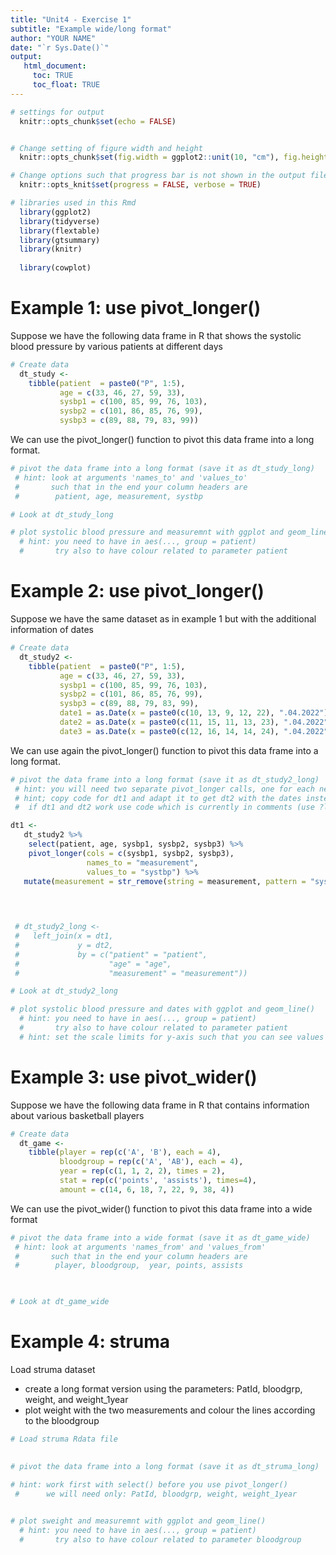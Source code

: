 ```yaml
---
title: "Unit4 - Exercise 1"
subtitle: "Example wide/long format"
author: "YOUR NAME"
date: "`r Sys.Date()`"
output: 
   html_document:
     toc: TRUE
     toc_float: TRUE
---
```


```r
# settings for output
  knitr::opts_chunk$set(echo = FALSE)


# Change setting of figure width and height
  knitr::opts_chunk$set(fig.width = ggplot2::unit(10, "cm"), fig.height = ggplot2::unit(8, "cm"))

# Change options such that progress bar is not shown in the output file <- NEW!!!
  knitr::opts_knit$set(progress = FALSE, verbose = TRUE)

# libraries used in this Rmd
  library(ggplot2)
  library(tidyverse)
  library(flextable)
  library(gtsummary)
  library(knitr)
  
  library(cowplot)
```


# Example 1: use pivot_longer()
Suppose we have the following data frame in R that shows the systolic blood pressure by various patients at different days

```r
# Create data
  dt_study <-
    tibble(patient  = paste0("P", 1:5),
           age = c(33, 46, 27, 59, 33),
           sysbp1 = c(100, 85, 99, 76, 103),
           sysbp2 = c(101, 86, 85, 76, 99),
           sysbp3 = c(89, 88, 79, 83, 99))
```

We can use the pivot_longer() function to pivot this data frame into a long format.

```r
# pivot the data frame into a long format (save it as dt_study_long)
 # hint: look at arguments 'names_to' and 'values_to' 
 #       such that in the end your column headers are
 #        patient, age, measurement, systbp


```

```r
# Look at dt_study_long

```

```r
# plot systolic blood pressure and measuremnt with ggplot and geom_line()
  # hint: you need to have in aes(..., group = patient)
  #       try also to have colour related to parameter patient

```

# Example 2: use pivot_longer()
Suppose we have the same dataset as in example 1 but with the additional information of dates

```r
# Create data
  dt_study2 <-
    tibble(patient  = paste0("P", 1:5),
           age = c(33, 46, 27, 59, 33),
           sysbp1 = c(100, 85, 99, 76, 103),
           sysbp2 = c(101, 86, 85, 76, 99),
           sysbp3 = c(89, 88, 79, 83, 99),
           date1 = as.Date(x = paste0(c(10, 13, 9, 12, 22), ".04.2022"), format = "%d.%m.%Y"),
           date2 = as.Date(x = paste0(c(11, 15, 11, 13, 23), ".04.2022"), format = "%d.%m.%Y"),
           date3 = as.Date(x = paste0(c(12, 16, 14, 14, 24), ".04.2022"), format = "%d.%m.%Y"))
```


We can use again the pivot_longer() function to pivot this data frame into a long format.

```r
# pivot the data frame into a long format (save it as dt_study2_long)
 # hint: you will need two separate pivot_longer calls, one for each new column you want to create
 # hint; copy code for dt1 and adapt it to get dt2 with the dates instead of systbp
 #  if dt1 and dt2 work use code which is currently in comments (use ?left_join to see what this function does)

dt1 <-
   dt_study2 %>% 
    select(patient, age, sysbp1, sysbp2, sysbp3) %>% 
    pivot_longer(cols = c(sysbp1, sysbp2, sysbp3),
                 names_to = "measurement",
                 values_to = "systbp") %>% 
   mutate(measurement = str_remove(string = measurement, pattern = "sysbp"))


 
   
 # dt_study2_long <-
 #   left_join(x = dt1,
 #             y = dt2,
 #             by = c("patient" = "patient",
 #                    "age" = "age",
 #                    "measurement" = "measurement"))

```

```r
# Look at dt_study2_long

```

```r
# plot systolic blood pressure and dates with ggplot and geom_line()
  # hint: you need to have in aes(..., group = patient)
  #       try also to have colour related to parameter patient
  # hint: set the scale limits for y-axis such that you can see values between 75 and 125


```


# Example 3: use pivot_wider()
Suppose we have the following data frame in R that contains information about various basketball players

```r
# Create data
  dt_game <-
    tibble(player = rep(c('A', 'B'), each = 4),
           bloodgroup = rep(c('A', 'AB'), each = 4),
           year = rep(c(1, 1, 2, 2), times = 2),
           stat = rep(c('points', 'assists'), times=4),
           amount = c(14, 6, 18, 7, 22, 9, 38, 4))
```

We can use the pivot_wider() function to pivot this data frame into a wide format

```r
# pivot the data frame into a wide format (save it as dt_game_wide)
 # hint: look at arguments 'names_from' and 'values_from' 
 #       such that in the end your column headers are
 #        player, bloodgroup,  year, points, assists

 
```

```r
# Look at dt_game_wide

```


# Example 4: struma
Load struma dataset 

* create a long format version using the parameters: PatId, bloodgrp, weight, and weight_1year
* plot weight with the two measurements and colour the lines according to the bloodgroup
```r
# Load struma Rdata file
  
```


```r
# pivot the data frame into a long format (save it as dt_struma_long)

# hint: work first with select() before you use pivot_longer()
 #      we will need only: PatId, bloodgrp, weight, weight_1year
 


```


```r
# plot sweight and measuremnt with ggplot and geom_line()
  # hint: you need to have in aes(..., group = patient)
  #       try also to have colour related to parameter bloodgroup


```
